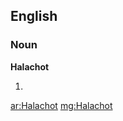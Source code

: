 ==English==

===Noun===
'''Halachot'''

# {{plural of|[[Halacha]]}}

[[ar:Halachot]]
[[mg:Halachot]]